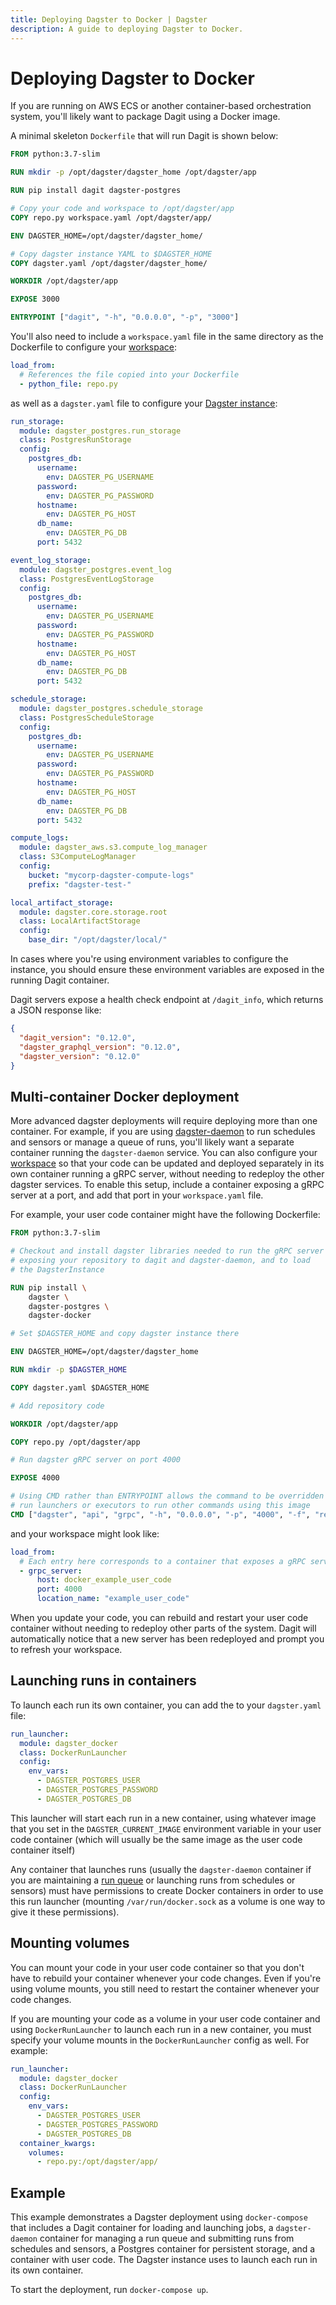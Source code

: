 ```yaml
---
title: Deploying Dagster to Docker | Dagster
description: A guide to deploying Dagster to Docker.
---
```


# Deploying Dagster to Docker

If you are running on AWS ECS or another container-based orchestration system, you'll likely want to package Dagit using a Docker image.

A minimal skeleton `Dockerfile` that will run Dagit is shown below:

```dockerfile file=/deploying/docker/Dockerfile
FROM python:3.7-slim

RUN mkdir -p /opt/dagster/dagster_home /opt/dagster/app

RUN pip install dagit dagster-postgres

# Copy your code and workspace to /opt/dagster/app
COPY repo.py workspace.yaml /opt/dagster/app/

ENV DAGSTER_HOME=/opt/dagster/dagster_home/

# Copy dagster instance YAML to $DAGSTER_HOME
COPY dagster.yaml /opt/dagster/dagster_home/

WORKDIR /opt/dagster/app

EXPOSE 3000

ENTRYPOINT ["dagit", "-h", "0.0.0.0", "-p", "3000"]
```

You'll also need to include a `workspace.yaml` file in the same directory as the Dockerfile to configure your [workspace](/concepts/repositories-workspaces/workspaces):

```yaml file=/deploying/docker/workspace.yaml
load_from:
  # References the file copied into your Dockerfile
  - python_file: repo.py
```

as well as a `dagster.yaml` file to configure your [Dagster instance](/deployment/dagster-instance):

```yaml file=/deploying/docker/dagster.yaml
run_storage:
  module: dagster_postgres.run_storage
  class: PostgresRunStorage
  config:
    postgres_db:
      username:
        env: DAGSTER_PG_USERNAME
      password:
        env: DAGSTER_PG_PASSWORD
      hostname:
        env: DAGSTER_PG_HOST
      db_name:
        env: DAGSTER_PG_DB
      port: 5432

event_log_storage:
  module: dagster_postgres.event_log
  class: PostgresEventLogStorage
  config:
    postgres_db:
      username:
        env: DAGSTER_PG_USERNAME
      password:
        env: DAGSTER_PG_PASSWORD
      hostname:
        env: DAGSTER_PG_HOST
      db_name:
        env: DAGSTER_PG_DB
      port: 5432

schedule_storage:
  module: dagster_postgres.schedule_storage
  class: PostgresScheduleStorage
  config:
    postgres_db:
      username:
        env: DAGSTER_PG_USERNAME
      password:
        env: DAGSTER_PG_PASSWORD
      hostname:
        env: DAGSTER_PG_HOST
      db_name:
        env: DAGSTER_PG_DB
      port: 5432

compute_logs:
  module: dagster_aws.s3.compute_log_manager
  class: S3ComputeLogManager
  config:
    bucket: "mycorp-dagster-compute-logs"
    prefix: "dagster-test-"

local_artifact_storage:
  module: dagster.core.storage.root
  class: LocalArtifactStorage
  config:
    base_dir: "/opt/dagster/local/"
```

In cases where you're using environment variables to configure the instance, you should ensure these environment variables are exposed in the running Dagit container.

Dagit servers expose a health check endpoint at `/dagit_info`, which returns a JSON response like:

```JSON
{
  "dagit_version": "0.12.0",
  "dagster_graphql_version": "0.12.0",
  "dagster_version": "0.12.0"
}
```

## Multi-container Docker deployment

More advanced dagster deployments will require deploying more than one container. For example, if you are using [dagster-daemon](/deployment/dagster-daemon) to run schedules and sensors or manage a queue of runs, you'll likely want a separate container running the `dagster-daemon` service. You can also configure your [workspace](/concepts/repositories-workspaces/workspaces) so that your code can be updated and deployed separately in its own container running a gRPC server, without needing to redeploy the other dagster services. To enable this setup, include a container exposing a gRPC server at a port, and add that port in your `workspace.yaml` file.

For example, your user code container might have the following Dockerfile:

```dockerfile file=/deploying/docker/Dockerfile_user_code
FROM python:3.7-slim

# Checkout and install dagster libraries needed to run the gRPC server
# exposing your repository to dagit and dagster-daemon, and to load
# the DagsterInstance

RUN pip install \
    dagster \
    dagster-postgres \
    dagster-docker

# Set $DAGSTER_HOME and copy dagster instance there

ENV DAGSTER_HOME=/opt/dagster/dagster_home

RUN mkdir -p $DAGSTER_HOME

COPY dagster.yaml $DAGSTER_HOME

# Add repository code

WORKDIR /opt/dagster/app

COPY repo.py /opt/dagster/app

# Run dagster gRPC server on port 4000

EXPOSE 4000

# Using CMD rather than ENTRYPOINT allows the command to be overridden in
# run launchers or executors to run other commands using this image
CMD ["dagster", "api", "grpc", "-h", "0.0.0.0", "-p", "4000", "-f", "repo.py"]
```

and your workspace might look like:

```yaml file=/deploying/docker/workspace_grpc.yaml
load_from:
  # Each entry here corresponds to a container that exposes a gRPC server.
  - grpc_server:
      host: docker_example_user_code
      port: 4000
      location_name: "example_user_code"
```

When you update your code, you can rebuild and restart your user code container without needing to redeploy other parts of the system. Dagit will automatically notice that a new server has been redeployed and prompt you to refresh your workspace.

## Launching runs in containers

To launch each run its own container, you can add the <PyObject module="dagster_docker" object="DockerRunLauncher" /> to your `dagster.yaml` file:

```yaml file=/deploying/docker/run_launcher.yaml
run_launcher:
  module: dagster_docker
  class: DockerRunLauncher
  config:
    env_vars:
      - DAGSTER_POSTGRES_USER
      - DAGSTER_POSTGRES_PASSWORD
      - DAGSTER_POSTGRES_DB
```

This launcher will start each run in a new container, using whatever image that you set in the `DAGSTER_CURRENT_IMAGE` environment variable in your user code container (which will usually be the same image as the user code container itself)

Any container that launches runs (usually the `dagster-daemon` container if you are maintaining a [run queue](/deployment/run-coordinator#queuedruncoordinator) or launching runs from schedules or sensors) must have permissions to create Docker containers in order to use this run launcher (mounting `/var/run/docker.sock` as a volume is one way to give it these permissions).

## Mounting volumes

You can mount your code in your user code container so that you don't have to rebuild your container whenever your code changes. Even if you're using volume mounts, you still need to restart the container whenever your code changes.

If you are mounting your code as a volume in your user code container and using `DockerRunLauncher` to launch each run in a new container, you must specify your volume mounts in the `DockerRunLauncher` config as well. For example:

```yaml file=/deploying/docker/run_launcher_volumes.yaml
run_launcher:
  module: dagster_docker
  class: DockerRunLauncher
  config:
    env_vars:
      - DAGSTER_POSTGRES_USER
      - DAGSTER_POSTGRES_PASSWORD
      - DAGSTER_POSTGRES_DB
  container_kwargs:
    volumes:
      - repo.py:/opt/dagster/app/
```

## Example

<CodeReferenceLink filePath="examples/deploy_docker" />

This example demonstrates a Dagster deployment using `docker-compose` that includes a Dagit container for loading and launching jobs, a `dagster-daemon` container for managing a run queue and submitting runs from schedules and sensors, a Postgres container for persistent storage, and a container with user code. The Dagster instance uses <PyObject module="dagster_docker" object="DockerRunLauncher" /> to launch each run in its own container.

To start the deployment, run `docker-compose up`.
